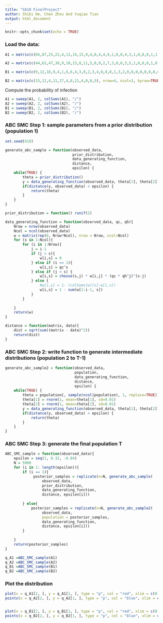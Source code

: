 ```yaml
---
title: "S610 FinalProject"
author: Shibi He, Chen Zhou And Yuqiao Tian
output: html_document
---
```


```r
knitr::opts_chunk$set(echo = TRUE)
```

### Load the data:
```r
A1 = matrix(c(66,87,25,22,4,13,14,15,9,4,0,4,4,9,1,0,0,4,3,1,0,0,0,1,1,0,0,0,0,0), nrow=6, ncol=5, byrow=TRUE)

A2 = matrix(c(44,62,47,38,9,10,13,8,11,5,0,9,2,7,3,0,0,3,5,1,0,0,0,1,0,0,0,0,0,1), nrow=6, ncol=5, byrow=TRUE)

B1 = matrix(c(9,12,18,9,4,1,6,6,4,3,0,2,3,4,0,0,0,1,3,2,0,0,0,0,0,0,0,0,0,0), nrow=6, ncol=5, byrow=TRUE)

B2 = matrix(c(15,12,4,11,17,4,0,21,4,0,0,5), nrow=4, ncol=3, byrow=TRUE)
```


Compute the probability of infection
```r
A1 = sweep(A1, 2, colSums(A1), "/")
A2 = sweep(A2, 2, colSums(A2), "/")
B1 = sweep(B1, 2, colSums(B1), "/")
B2 = sweep(B2, 2, colSums(B2), "/")
```




### ABC SMC Step 1: sample parameters from a prior distribution (population 1)
```r
set.seed(610)
```



```r
generate_abc_sample = function(observed_data,
                               prior_distribution,
                               data_generating_function,
                               distance,
                               epsilon) {
    while(TRUE) {
        theta = prior_distribution()
        y = data_generating_function(observed_data, theta[1], theta[2])
        if(distance(y, observed_data) < epsilon) {
            return(theta)
        }
    }
}
```


```r
prior_distribution = function() runif(2)
```


```r
data_generating_function = function(observed_data, qc, qh){
    Nrow = nrow(observed_data)
    Ncol = ncol(observed_data)
    w = matrix(rep(0, Nrow*Ncol), nrow = Nrow, ncol=Ncol)
    for (s in 1:Ncol){
        for (i in 1:Nrow){
            j = i-1
            if (j > s){
                w[i,s] = 0
            } else if (i == 1){
                w[i,s] = qc^s
            } else if (j < s) {
                w[i,s] = choose(s,j) * w[i,j] * (qc * qh^j)^(s-j)
            } else {
                #w[i,s] = 1- (colSums(w)[s]-w[i,s])
                w[i,s] = 1 - sum(w[1:i-1, s])
            } 
        }
        
    }
    return(w)
}
```


```r
distance = function(matrix, data){
    dist = sqrt(sum((matrix - data)^2))
    return(dist)
}
```





### ABC SMC Step 2: write function to generate intermediate distributions (population 2 to T-1)
```r
generate_abc_sample2 = function(observed_data, 
                                population,
                                data_generating_function,
                                distance,
                                epsilon) {
    while(TRUE) {
        theta = population[, sample(ncol(population), 1, replace=TRUE)]
        theta[1] = rnorm(1, mean=theta[1], sd=0.01)
        theta[2] = rnorm(1, mean=theta[2], sd=0.01)
        y = data_generating_function(observed_data, theta[1], theta[2])
        if(distance(y, observed_data) < epsilon) {
            return(theta)
        }
    }
}
```






### ABC SMC Step 3: generate the final population T
```r
ABC_SMC_sample = function(observed_data){
    epsilon = seq(1, 0.32, -0.04)
    N = 5000
    for (i in 1: length(epsilon)){
        if (i == 1){
             posterior_samples = replicate(n=N, generate_abc_sample(
                 observed_data, 
                 prior_distribution, 
                 data_generating_function, 
                 distance, epsilon[i]))
            
        } else{
            posterior_samples = replicate(n=N, generate_abc_sample2(
                 observed_data, 
                 population = posterior_samples,
                 data_generating_function, 
                 distance, epsilon[i]))
        }
       
    }
    return(posterior_samples)
}


```



```r
q_A1 =ABC_SMC_sample(A1)
q_A2 =ABC_SMC_sample(A2)
q_B1 =ABC_SMC_sample(B1)
q_B2 =ABC_SMC_sample(B2)
```


### Plot the distribution
```r
plot(x = q_A1[2, ], y = q_A1[1, ], type = "p", col = "red", xlim = c(0,1), ylim = c(0,1), xlab = "qh", ylab = "qc")
points(x = q_A2[2, ], y = q_A2[1, ], type = "p", col = "blue", xlim = c(0,1), ylim = c(0,1))


plot(x = q_B1[2, ], y = q_B1[1, ], type = "p", col = "red", xlim = c(0,1), ylim = c(0,1), xlab = "qh", ylab = "qc")
points(x = q_B2[2, ], y = q_B2[1, ], type = "p", col = "blue", xlim = c(0,1), ylim = c(0,1))

```





